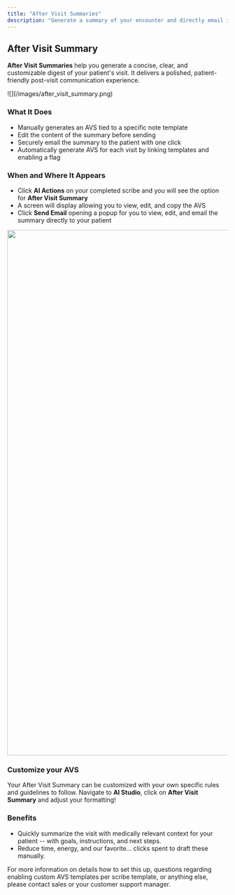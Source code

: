 ```yaml
---
title: "After Visit Summaries"
description: "Generate a summary of your encounter and directly email it to your patient in a single click."
---
```


## After Visit Summary

**After Visit Summaries** help you generate a concise, clear, and customizable digest of your patient's visit. It delivers a polished, patient-friendly post-visit communication experience.

<Frame>
  ![](/images/after_visit_summary.png)
</Frame>


### What It Does

- Manually generates an AVS tied to a specific note template
- Edit the content of the summary before sending
- Securely email the summary to the patient with one click
- Automatically generate AVS for each visit by linking templates and enabling a flag


### When and Where It Appears

- Click **AI Actions** on your completed scribe and you will see the option for **After Visit Summary**
- A screen will display allowing you to view, edit, and copy the AVS
- Click **Send Email** opening a popup for you to view, edit, and email the summary directly to your patient


<Frame>
  <img
    src="/images/avs.gif"
    width="1200"
  />
</Frame>


### Customize your AVS

Your After Visit Summary can be customized with your own specific rules and guidelines to follow. Navigate to **AI Studio**, click on **After Visit Summary** and adjust your formatting! 


### Benefits

- Quickly summarize the visit with medically relevant context for your patient -- with goals, instructions, and next steps.
- Reduce time, energy, and our favorite... clicks spent to draft these manually.

<Info>
   For more information on details how to set this up, questions regarding enabling custom AVS templates per scribe template, or anything else, please contact sales or your customer support manager. 
</Info>